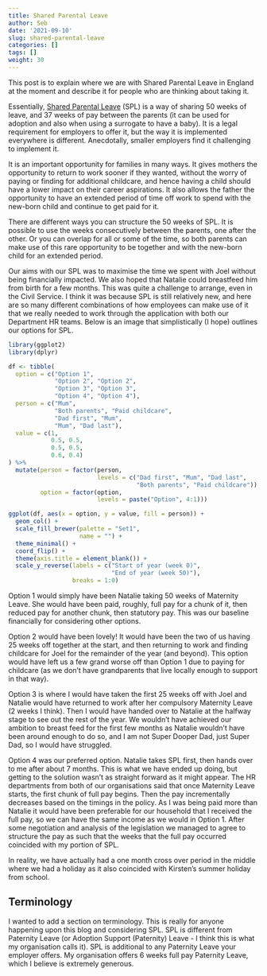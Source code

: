 ```yaml
---
title: Shared Parental Leave
author: Seb
date: '2021-09-10'
slug: shared-parental-leave
categories: []
tags: []
weight: 30
---
```


This post is to explain where we are with Shared Parental Leave in England at the moment and describe it for people who are thinking about taking it.

Essentially, [Shared Parental Leave](https://www.gov.uk/shared-parental-leave-and-pay) (SPL) is a way of sharing 50 weeks of leave, and 37 weeks of pay between the parents (it can be used for adoption and also when using a surrogate to have a baby). It is a legal requirement for employers to offer it, but the way it is implemented everywhere is different. Anecdotally, smaller employers find it challenging to implement it.

It is an important opportunity for families in many ways. It gives mothers the opportunity to return to work sooner if they wanted, without the worry of paying or finding for additional childcare, and hence having a child should have a lower impact on their career aspirations. It also allows the father the opportunity to have an extended period of time off work to spend with the new-born child and continue to get paid for it.

There are different ways you can structure the 50 weeks of SPL. It is possible to use the weeks consecutively between the parents, one after the other. Or you can overlap for all or some of the time, so both parents can make use of this rare opportunity to be together and with the new-born child for an extended period.

Our aims with our SPL was to maximise the time we spent with Joel without being financially impacted. We also hoped that Natalie could breastfeed him from birth for a few months. This was quite a challenge to arrange, even in the Civil Service. I think it was because SPL is still relatively new, and here are so many different combinations of how employees can make use of it that we really needed to work through the application with both our Department HR teams. Below is an image that simplistically (I hope) outlines our options for SPL.

```r
library(ggplot2)
library(dplyr)

df <- tibble(
  option = c("Option 1", 
             "Option 2", "Option 2",
             "Option 3", "Option 3",
             "Option 4", "Option 4"),
  person = c("Mum", 
             "Both parents", "Paid childcare",
             "Dad first", "Mum",
             "Mum", "Dad last"),
  value = c(1, 
            0.5, 0.5,
            0.5, 0.5,
            0.6, 0.4)
) %>% 
  mutate(person = factor(person,
                         levels = c("Dad first", "Mum", "Dad last",
                                    "Both parents", "Paid childcare")),
         option = factor(option,
                         levels = paste("Option", 4:1)))

ggplot(df, aes(x = option, y = value, fill = person)) +
  geom_col() +
  scale_fill_brewer(palette = "Set1",
                    name = "") +
  theme_minimal() + 
  coord_flip() +
  theme(axis.title = element_blank()) +
  scale_y_reverse(labels = c("Start of year (week 0)",
                             "End of year (week 50)"),
                  breaks = 1:0)
```

Option 1 would simply have been Natalie taking 50 weeks of Maternity Leave. She would have been paid, roughly, full pay for a chunk of it, then reduced pay for another chunk, then statutory pay. This was our baseline financially for considering other options.

Option 2 would have been lovely! It would have been the two of us having 25 weeks off together at the start, and then returning to work and finding childcare for Joel for the remainder of the year (and beyond). This option would have left us a few grand worse off than Option 1 due to paying for childcare (as we don't have grandparents that live locally enough to support in that way).

Option 3 is where I would have taken the first 25 weeks off with Joel and Natalie would have returned to work after her compulsory Maternity Leave (2 weeks I think). Then I would have handed over to Natalie at the halfway stage to see out the rest of the year. We wouldn't have achieved our ambition to breast feed for the first few months as Natalie wouldn't have been around enough to do so, and I am not Super Dooper Dad, just Super Dad, so I would have struggled.

Option 4 was our preferred option. Natalie takes SPL first, then hands over to me after about 7 months. This is what we have ended up doing, but getting to the solution wasn't as straight forward as it might appear. The HR departments from both of our organisations said that once Maternity Leave starts, the first chunk of full pay begins. Then the pay incrementally decreases based on the timings in the policy. As I was being paid more than Natalie it would have been preferable for our household that I received the full pay, so we can have the same income as we would in Option 1. After some negotiation and analysis of the legislation we managed to agree to structure the pay as such that the weeks that the full pay occurred coincided with my portion of SPL.

In reality, we have actually had a one month cross over period in the middle where we had a holiday as it also coincided with Kirsten's summer holiday from school.

## Terminology

I wanted to add a section on terminology. This is really for anyone happening upon this blog and considering SPL. SPL is different from Paternity Leave (or Adoption Support (Paternity) Leave - I think this is what my organisation calls it). SPL is additional to any Paternity Leave your employer offers. My organisation offers 6 weeks full pay Paternity Leave, which I believe is extremely generous.